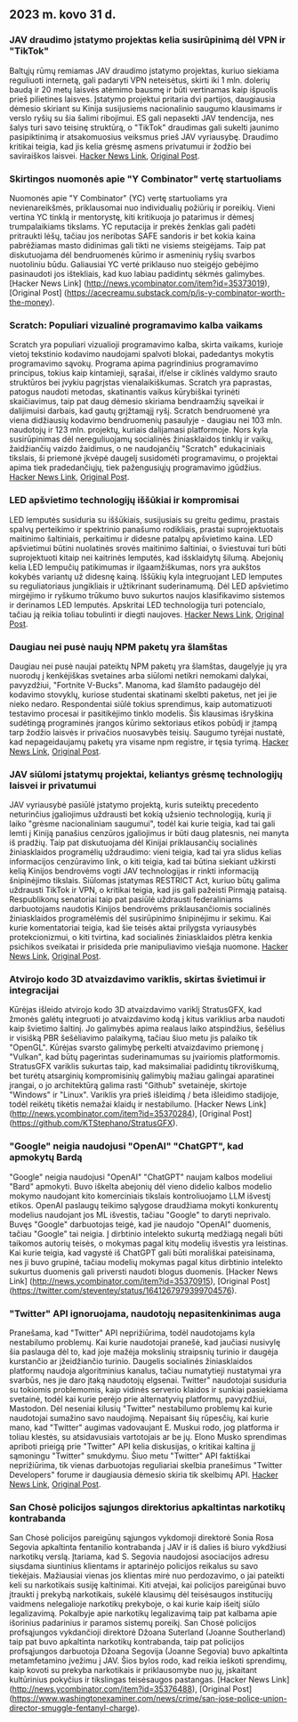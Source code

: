 

<CallToAction />

<Steps>

## 2023 m. kovo 31 d.

### JAV draudimo įstatymo projektas kelia susirūpinimą dėl VPN ir "TikTok"

Baltųjų rūmų remiamas JAV draudimo įstatymo projektas, kuriuo siekiama reguliuoti internetą, gali padaryti VPN neteisėtus, skirti iki 1 mln. dolerių baudą ir 20 metų laisvės atėmimo bausmę ir būti vertinamas kaip išpuolis prieš pilietines laisves. Įstatymo projektui pritaria dvi partijos, daugiausia dėmesio skiriant su Kinija susijusiems nacionalinio saugumo klausimams ir verslo ryšių su šia šalimi ribojimui. ES gali nepasekti JAV tendencija, nes šalys turi savo teisinę struktūrą, o "TikTok" draudimas gali sukelti jaunimo pasipiktinimą ir atsakomuosius veiksmus prieš JAV vyriausybę. Draudimo kritikai teigia, kad jis kelia grėsmę asmens privatumui ir žodžio bei saviraiškos laisvei.
[Hacker News Link](http://news.ycombinator.com/item?id=35366955), [Original Post](https://www.youtube.com/watch?v=FWQGA_n5Z4M).

### Skirtingos nuomonės apie "Y Combinator" vertę startuoliams

Nuomonės apie "Y Combinator" (YC) vertę startuoliams yra nevienareikšmės, priklausomai nuo individualių požiūrių ir poreikių. Vieni vertina YC tinklą ir mentorystę, kiti kritikuoja jo patarimus ir dėmesį trumpalaikiams tikslams. YC reputacija ir prekės ženklas gali padėti pritraukti lėšų, tačiau jos neribotas SAFE sandoris ir bet kokia kaina pabrėžiamas masto didinimas gali tikti ne visiems steigėjams. Taip pat diskutuojama dėl bendruomenės kūrimo ir asmeninių ryšių svarbos nuotoliniu būdu. Galiausiai YC vertė priklauso nuo steigėjo gebėjimo pasinaudoti jos ištekliais, kad kuo labiau padidintų sėkmės galimybes.
[Hacker News Link] (http://news.ycombinator.com/item?id=35373019), [Original Post] (https://acecreamu.substack.com/p/is-y-combinator-worth-the-money).

### Scratch: Populiari vizualinė programavimo kalba vaikams

Scratch yra populiari vizualioji programavimo kalba, skirta vaikams, kurioje vietoj tekstinio kodavimo naudojami spalvoti blokai, padedantys mokytis programavimo sąvokų. Programa apima pagrindinius programavimo principus, tokius kaip kintamieji, sąrašai, if/else ir ciklinės valdymo srauto struktūros bei įvykiu pagrįstas vienalaikiškumas. Scratch yra paprastas, patogus naudoti metodas, skatinantis vaikus kūrybiškai tyrinėti skaičiavimus, taip pat daug dėmesio skiriama bendraamžių sąveikai ir dalijimuisi darbais, kad gautų grįžtamąjį ryšį. Scratch bendruomenė yra viena didžiausių kodavimo bendruomenių pasaulyje - daugiau nei 103 mln. naudotojų ir 123 mln. projektų, kuriais dalijamasi platformoje. Nors kyla susirūpinimas dėl nereguliuojamų socialinės žiniasklaidos tinklų ir vaikų, žaidžiančių vaizdo žaidimus, o ne naudojančių "Scratch" edukaciniais tikslais, ši priemonė įkvėpė daugelį susidomėti programavimu, o projektai apima tiek pradedančiųjų, tiek pažengusiųjų programavimo įgūdžius.
[Hacker News Link](http://news.ycombinator.com/item?id=35373052), [Original Post](https://scratch.mit.edu/about).

### LED apšvietimo technologijų iššūkiai ir kompromisai

LED lemputės susiduria su iššūkiais, susijusiais su greitu gedimu, prastais spalvų perteikimo ir spektrinio panašumo rodikliais, prastai suprojektuotais maitinimo šaltiniais, perkaitimu ir didesne patalpų apšvietimo kaina. LED apšvietimui būtini nuolatinės srovės maitinimo šaltiniai, o šviestuvai turi būti suprojektuoti kitaip nei kaitrinės lemputės, kad išsklaidytų šilumą. Abejonių kelia LED lempučių patikimumas ir ilgaamžiškumas, nors yra aukštos kokybės variantų už didesnę kainą. Iššūkių kyla integruojant LED lemputes su reguliatoriaus jungikliais ir užtikrinant suderinamumą. Dėl LED apšvietimo mirgėjimo ir ryškumo trūkumo buvo sukurtos naujos klasifikavimo sistemos ir derinamos LED lemputės. Apskritai LED technologija turi potencialo, tačiau ją reikia toliau tobulinti ir diegti naujoves.
[Hacker News Link](http://news.ycombinator.com/item?id=35371750), [Original Post](https://nymag.com/strategist/article/led-light-bulbs-investigation.html).

### Daugiau nei pusė naujų NPM paketų yra šlamštas

Daugiau nei pusė naujai pateiktų NPM paketų yra šlamštas, daugelyje jų yra nuorodų į kenkėjiškas svetaines arba siūlomi netikri nemokami dalykai, pavyzdžiui, "Fortnite V-Bucks". Manoma, kad šlamšto padaugėjo dėl kodavimo stovyklų, kuriose studentai skatinami skelbti paketus, net jei jie nieko nedaro. Respondentai siūlė tokius sprendimus, kaip automatizuoti testavimo procesai ir pasitikėjimo tinklo modelis. Šis klausimas išryškina sudėtingą programinės įrangos kūrimo sektoriaus etikos pobūdį ir įtampą tarp žodžio laisvės ir privačios nuosavybės teisių. Saugumo tyrėjai nustatė, kad nepageidaujamų paketų yra visame npm registre, ir tęsia tyrimą.
[Hacker News Link](http://news.ycombinator.com/item?id=35370728), [Original Post](https://blog.sandworm.dev/one-in-two-new-npm-packages-is-seo-spam-right-now).

### JAV siūlomi įstatymų projektai, keliantys grėsmę technologijų laisvei ir privatumui

JAV vyriausybė pasiūlė įstatymo projektą, kuris suteiktų precedento neturinčius įgaliojimus uždrausti bet kokią užsienio technologiją, kurią ji laiko "grėsme nacionaliniam saugumui", todėl kai kurie teigia, kad tai gali lemti į Kiniją panašius cenzūros įgaliojimus ir būti daug platesnis, nei manyta iš pradžių. Taip pat diskutuojama dėl Kinijai priklausančių socialinės žiniasklaidos programėlių uždraudimo: vieni teigia, kad tai yra slidus kelias informacijos cenzūravimo link, o kiti teigia, kad tai būtina siekiant užkirsti kelią Kinijos bendrovėms vogti JAV technologijas ir rinkti informaciją šnipinėjimo tikslais. Siūlomas įstatymas RESTRICT Act, kuriuo būtų galima uždrausti TikTok ir VPN, o kritikai teigia, kad jis gali pažeisti Pirmąją pataisą. Respublikonų senatoriai taip pat pasiūlė uždrausti federaliniams darbuotojams naudotis Kinijos bendrovėms priklausančiomis socialinės žiniasklaidos programėlėmis dėl susirūpinimo šnipinėjimu ir sekimu. Kai kurie komentatoriai teigia, kad šie teisės aktai prilygsta vyriausybės protekcionizmui, o kiti tvirtina, kad socialinės žiniasklaidos plėtra kenkia psichikos sveikatai ir prisideda prie manipuliavimo viešąja nuomone.
[Hacker News Link](http://news.ycombinator.com/item?id=35369075), [Original Post](https://www.vice.com/en/article/4a3ddb/restrict-act-insanely-broad-ban-tiktok-vpns).

### Atvirojo kodo 3D atvaizdavimo variklis, skirtas švietimui ir integracijai

Kūrėjas išleido atvirojo kodo 3D atvaizdavimo variklį StratusGFX, kad žmonės galėtų integruoti jo atvaizdavimo kodą į kitus variklius arba naudoti kaip švietimo šaltinį. Jo galimybės apima realaus laiko atspindžius, šešėlius ir visišką PBR šešėliavimo palaikymą, tačiau šiuo metu jis palaiko tik "OpenGL". Kūrėjas svarsto galimybę perkelti atvaizdavimo priemonę į "Vulkan", kad būtų pagerintas suderinamumas su įvairiomis platformomis. StratusGFX variklis sukurtas taip, kad maksimaliai padidintų tikroviškumą, bet turėtų atsarginių kompromisinių galimybių mažiau galingai aparatinei įrangai, o jo architektūrą galima rasti "Github" svetainėje, skirtoje "Windows" ir "Linux". Variklis yra prieš išleidimą / beta išleidimo stadijoje, todėl reikėtų tikėtis nemažai klaidų ir nestabilumo.
[Hacker News Link] (http://news.ycombinator.com/item?id=35370284), [Original Post] (https://github.com/KTStephano/StratusGFX).

### "Google" neigia naudojusi "OpenAI" "ChatGPT", kad apmokytų Bardą

"Google" neigia naudojusi "OpenAI" "ChatGPT" naujam kalbos modeliui "Bard" apmokyti. Buvo iškelta abejonių dėl vieno didelio kalbos modelio mokymo naudojant kito komerciniais tikslais kontroliuojamo LLM išvestį etikos. OpenAI paslaugų teikimo sąlygose draudžiama mokyti konkurentų modelius naudojant jos ML išvestis, tačiau "Google" to daryti neprivalo. Buvęs "Google" darbuotojas teigė, kad jie naudojo "OpenAI" duomenis, tačiau "Google" tai neigia. Į dirbtinio intelekto sukurtą medžiagą negali būti taikomos autorių teisės, o mokymas pagal kitų modelių išvestis yra leistinas. Kai kurie teigia, kad vagystė iš ChatGPT gali būti morališkai pateisinama, nes ji buvo grupinė, tačiau modelių mokymas pagal kitus dirbtinio intelekto sukurtus duomenis gali priversti naudoti blogus duomenis.
[Hacker News Link] (http://news.ycombinator.com/item?id=35370915), [Original Post] (https://twitter.com/steventey/status/1641267979399704576).

### "Twitter" API ignoruojama, naudotojų nepasitenkinimas auga

Pranešama, kad "Twitter" API neprižiūrima, todėl naudotojams kyla nestabilumo problemų. Kai kurie naudotojai pranešė, kad jaučiasi nusivylę šia paslauga dėl to, kad joje mažėja mokslinių straipsnių turinio ir daugėja kurstančio ar įžeidžiančio turinio. Daugelis socialinės žiniasklaidos platformų naudoja algoritminius kanalus, tačiau numatytieji nustatymai yra svarbūs, nes jie daro įtaką naudotojų elgsenai. Twitter" naudotojai susiduria su tokiomis problemomis, kaip vidinės serverio klaidos ir sunkiai pasiekiama svetainė, todėl kai kurie perėjo prie alternatyvių platformų, pavyzdžiui, Mastodon. Dėl neseniai kilusių "Twitter" nestabilumo problemų kai kurie naudotojai sumažino savo naudojimą. Nepaisant šių rūpesčių, kai kurie mano, kad "Twitter" augimas vadovaujant E. Muskui rodo, jog platforma ir toliau klestės, su atsidavusiais vartotojais ar be jų. Elono Musko sprendimas apriboti prieigą prie "Twitter" API kelia diskusijas, o kritikai kaltina jį sąmoningu "Twitter" smukdymu. Šiuo metu "Twitter" API faktiškai neprižiūrima, tik vienas darbuotojas reguliariai skelbia pranešimus "Twitter Developers" forume ir daugiausia dėmesio skiria tik skelbimų API.
[Hacker News Link](http://news.ycombinator.com/item?id=35370152), [Original Post](https://snarfed.org/the-twitter-api-is-now-effectively-unmaintained).

### San Chosė policijos sąjungos direktorius apkaltintas narkotikų kontrabanda

San Chosė policijos pareigūnų sąjungos vykdomoji direktorė Sonia Rosa Segovia apkaltinta fentanilio kontrabanda į JAV ir iš dalies iš biuro vykdžiusi narkotikų verslą. Įtariama, kad S. Segovia naudojosi asociacijos adresu siųsdama siuntinius klientams ir aptarinėjo policijos reikalus su savo tiekėjais. Mažiausiai vienas jos klientas mirė nuo perdozavimo, o jai pateikti keli su narkotikais susiję kaltinimai. Kiti atvejai, kai policijos pareigūnai buvo įtraukti į prekybą narkotikais, sukėlė klausimų dėl teisėsaugos institucijų vaidmens nelegalioje narkotikų prekyboje, o kai kurie kaip išeitį siūlo legalizavimą. Pokalbyje apie narkotikų legalizavimą taip pat kalbama apie išorinius padarinius ir paramos sistemų poreikį. San Chosė policijos profsąjungos vykdančioji direktorė Džoana Suterland (Joanne Southerland) taip pat buvo apkaltinta narkotikų kontrabanda, taip pat policijos profsąjungos darbuotoja Džoana Segovija (Joanne Segovia) buvo apkaltinta metamfetamino įvežimu į JAV. Šios bylos rodo, kad reikia ieškoti sprendimų, kaip kovoti su prekyba narkotikais ir priklausomybe nuo jų, įskaitant kultūrinius pokyčius ir tikslingas teisėsaugos pastangas.
[Hacker News Link] (http://news.ycombinator.com/item?id=35376488), [Original Post] (https://www.washingtonexaminer.com/news/crime/san-jose-police-union-director-smuggle-fentanyl-charge).

</Steps>
